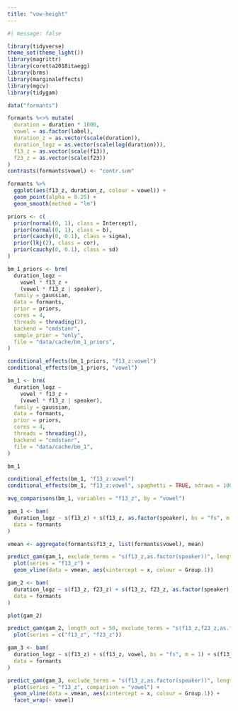 ```yaml
---
title: "vow-height"
---
```


```r
#| message: false

library(tidyverse)
theme_set(theme_light())
library(magrittr)
library(coretta2018itaegg)
library(brms)
library(marginaleffects)
library(mgcv)
library(tidygam)
```

```r
data("formants")

formants %<>% mutate(
  duration = duration * 1000,
  vowel = as.factor(label),
  duration_z = as.vector(scale(duration)),
  duration_logz = as.vector(scale(log(duration))),
  f13_z = as.vector(scale(f13)),
  f23_z = as.vector(scale(f23))
)
contrasts(formants$vowel) <- "contr.sum"
```

```r
formants %>%
  ggplot(aes(f13_z, duration_z, colour = vowel)) +
  geom_point(alpha = 0.25) +
  geom_smooth(method = "lm")
```

```r
priors <- c(
  prior(normal(0, 1), class = Intercept),
  prior(normal(0, 1), class = b),
  prior(cauchy(0, 0.1), class = sigma),
  prior(lkj(2), class = cor),
  prior(cauchy(0, 0.1), class = sd)
)

bm_1_priors <- brm(
  duration_logz ~
    vowel * f13_z +
    (vowel * f13_z | speaker),
  family = gaussian,
  data = formants,
  prior = priors,
  cores = 4,
  threads = threading(2),
  backend = "cmdstanr",
  sample_prior = "only",
  file = "data/cache/bm_1_priors",
)
```

```r
conditional_effects(bm_1_priors, "f13_z:vowel")
conditional_effects(bm_1_priors, "vowel")
```

```r
bm_1 <- brm(
  duration_logz ~
    vowel * f13_z +
    (vowel * f13_z | speaker),
  family = gaussian,
  data = formants,
  prior = priors,
  cores = 4,
  threads = threading(2),
  backend = "cmdstanr",
  file = "data/cache/bm_1",
)
```

```r
bm_1
```

```r
conditional_effects(bm_1, "f13_z:vowel")
conditional_effects(bm_1, "f13_z:vowel", spaghetti = TRUE, ndraws = 100)
```

```r
avg_comparisons(bm_1, variables = "f13_z", by = "vowel")
```

```r
gam_1 <- bam(
  duration_logz ~ s(f13_z) + s(f13_z, as.factor(speaker), bs = "fs", m = 1),
  data = formants
)
```

```r
vmean <- aggregate(formants$f13_z, list(formants$vowel), mean)

predict_gam(gam_1, exclude_terms = "s(f13_z,as.factor(speaker))", length_out = 100) %>%
  plot(series = "f13_z") +
  geom_vline(data = vmean, aes(xintercept = x, colour = Group.1))
```

```r
gam_2 <- bam(
  duration_logz ~ s(f13_z, f23_z) + s(f13_z, f23_z, as.factor(speaker), bs = "fs", m = 1),
  data = formants
)
```


```r
plot(gam_2)
```

```r
predict_gam(gam_2, length_out = 50, exclude_terms = "s(f13_z,f23_z,as.factor(speaker))") %>%
  plot(series = c("f13_z", "f23_z"))
```

```r
gam_3 <- bam(
  duration_logz ~ s(f13_z) + s(f13_z, vowel, bs = "fs", m = 1) + s(f13_z, as.factor(speaker), bs = "fs", m = 1),
  data = formants
)
```

```r
predict_gam(gam_3, exclude_terms = "s(f13_z,as.factor(speaker))", length_out = 100) %>%
  plot(series = "f13_z", comparison = "vowel") +
  geom_vline(data = vmean, aes(xintercept = x, colour = Group.1)) +
  facet_wrap(~ vowel)
```

